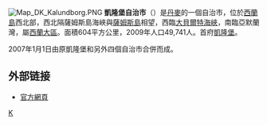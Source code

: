 [[File:Map_DK_Kalundborg.PNG|right]]
'''凱隆堡自治市'''（{{lang-da|Kalundborg kommune}}）是[[丹麥|丹麥]]的一個自治市，位於[[西蘭島|西蘭島]]西北部，西北隔薩姆斯島海峽與[[薩姆斯島|薩姆斯島]]相望，西臨[[大貝爾特海峽|大貝爾特海峽]]，南臨亞默蘭灣，屬[[西蘭大區|西蘭大區]]。面積604平方公里，2009年人口49,741人。首府[[凱隆堡|凱隆堡]]。

2007年1月1日由原凱隆堡和另外四個自治市合併而成。
==外部链接==
* [http://www.kalundborg.dk/ 官方網頁]{{Wayback|url=http://www.kalundborg.dk/ |date=20100111104931 }}
{{丹麥自治市}}
[[Category:丹麥市鎮|K]]